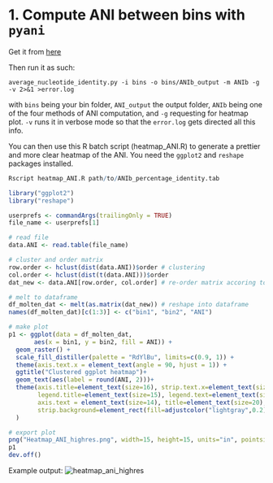 # 1. Compute ANI between bins with `pyani`
Get it from [here](https://github.com/widdowquinn/pyani)

Then run it as such:
```
average_nucleotide_identity.py -i bins -o bins/ANIb_output -m ANIb -g -v 2>&1 >error.log
```
with `bins` being your bin folder, `ANI_output` the output folder, `ANIb` being one of the four methods of ANI computation, and `-g` requesting for heatmap plot. `-v` runs it in verbose mode so that the `error.log` gets directed all this info.

You can then use this R batch script (heatmap_ANI.R) to generate a prettier and more clear heatmap of the ANI. You need the `ggplot2` and `reshape` packages installed.
```R
Rscript heatmap_ANI.R path/to/ANIb_percentage_identity.tab
```
```R
library("ggplot2")
library("reshape")

userprefs <- commandArgs(trailingOnly = TRUE)
file_name <- userprefs[1]

# read file
data.ANI <- read.table(file_name)

# cluster and order matrix
row.order <- hclust(dist(data.ANI))$order # clustering
col.order <- hclust(dist(t(data.ANI)))$order
dat_new <- data.ANI[row.order, col.order] # re-order matrix accoring to clustering

# melt to dataframe
df_molten_dat <- melt(as.matrix(dat_new)) # reshape into dataframe
names(df_molten_dat)[c(1:3)] <- c("bin1", "bin2", "ANI")

# make plot
p1 <- ggplot(data = df_molten_dat,
       aes(x = bin1, y = bin2, fill = ANI)) + 
  geom_raster() +
  scale_fill_distiller(palette = "RdYlBu", limits=c(0.9, 1)) +
  theme(axis.text.x = element_text(angle = 90, hjust = 1)) + 
  ggtitle("Clustered ggplot heatmap")+
  geom_text(aes(label = round(ANI, 2)))+
  theme(axis.title=element_text(size=16), strip.text.x=element_text(size=16),
        legend.title=element_text(size=15), legend.text=element_text(size=14),
        axis.text = element_text(size=14), title=element_text(size=20),
        strip.background=element_rect(fill=adjustcolor("lightgray",0.2))
  )

# export plot
png("Heatmap_ANI_highres.png", width=15, height=15, units="in", pointsize=12, res=500)
p1
dev.off()
```
Example output:
![heatmap_ani_highres](https://cloud.githubusercontent.com/assets/19682548/25191058/4e652a9a-24fc-11e7-8921-75088aa6d7b7.png)
